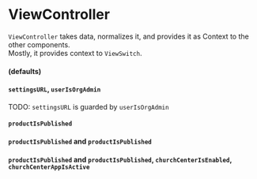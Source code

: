 
<Meta title="Church Center|Publishing Status/ViewController" />

# ViewController

`ViewController` takes data, normalizes it, and provides it as Context to the other components.  
Mostly, it provides context to `ViewSwitch`.

#### (defaults)

<Preview>
  <Story name="ViewSwitch with ViewController">
    <PublishingStatus.ViewController>
      <PublishingStatus.ViewSwitch />
    </PublishingStatus.ViewController>
  </Story>
</Preview>

#### `settingsURL`, `userIsOrgAdmin`

TODO: `settingsURL` is guarded by `userIsOrgAdmin`

<Preview>
  <Story name="ViewSwitch with ViewController (settingsURL)">
    <PublishingStatus.ViewController settingsURL="#" userIsOrgAdmin>
      <PublishingStatus.ViewSwitch />
    </PublishingStatus.ViewController>
  </Story>
</Preview>

#### `productIsPublished`

<Preview>
  <Story name="ViewSwitch with ViewController (productIsPublished)">
    <PublishingStatus.ViewController productIsPublished>
      <PublishingStatus.ViewSwitch />
    </PublishingStatus.ViewController>
  </Story>
</Preview>

#### `productIsPublished` and `productIsPublished`

<Preview>
  <Story name="ViewSwitch with ViewController (productIsPublished, churchCenterIsEnabled)">
    <PublishingStatus.ViewController churchCenterIsEnabled productIsPublished>
      <PublishingStatus.ViewSwitch />
    </PublishingStatus.ViewController>
  </Story>
</Preview>

#### `productIsPublished` and `productIsPublished`, `churchCenterIsEnabled`, `churchCenterAppIsActive`

<Preview>
  <Story name="ViewSwitch with ViewController (productIsPublished, churchCenterIsEnabled, churchCenterWebIsActive, churchCenterAppIsActive)">
    <PublishingStatus.ViewController churchCenterIsEnabled productIsPublished churchCenterWebIsActive churchCenterAppIsActive>
      <PublishingStatus.ViewSwitch />
    </PublishingStatus.ViewController>
  </Story>
</Preview>